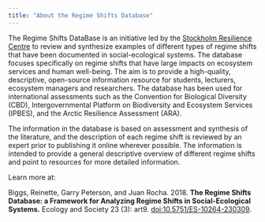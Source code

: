 ```yaml
---
title: "About the Regime Shifts Database"
---
```


The Regime Shifts DataBase is an initiative led by the [Stockholm Resilience Centre](https://www.stockholmresilience.org) to review and synthesize examples of different types of regime shifts that have been documented in social-ecological systems. The database focuses specifically on regime shifts that have large impacts on ecosystem services and  human well-being. The aim is to provide a high-quality, descriptive, open-source information resource for students, lecturers, ecosystem managers and researchers. The database has been used for international assessments such as the Convention for Biological Diversity (CBD), Intergovernmental Platform on Biodiversity and Ecosystem Services (IPBES), and the Arctic Resilience Assessment (ARA).

The information in the database is based on assessment and synthesis of the literature, and the description of each regime shift is reviewed by an expert prior to publishing it online wherever possible. The information is intended to provide a general descriptive overview of different regime shifts and point to resources for more detailed information. 

Learn more at:

Biggs, Reinette, Garry Peterson, and Juan Rocha. 2018. **The Regime Shifts Database: a Framework for Analyzing Regime Shifts in Social-Ecological Systems.** Ecology and Society 23 (3): art9. [doi:10.5751/ES-10264-230309](https://www.ecologyandsociety.org/vol23/iss3/art9/).